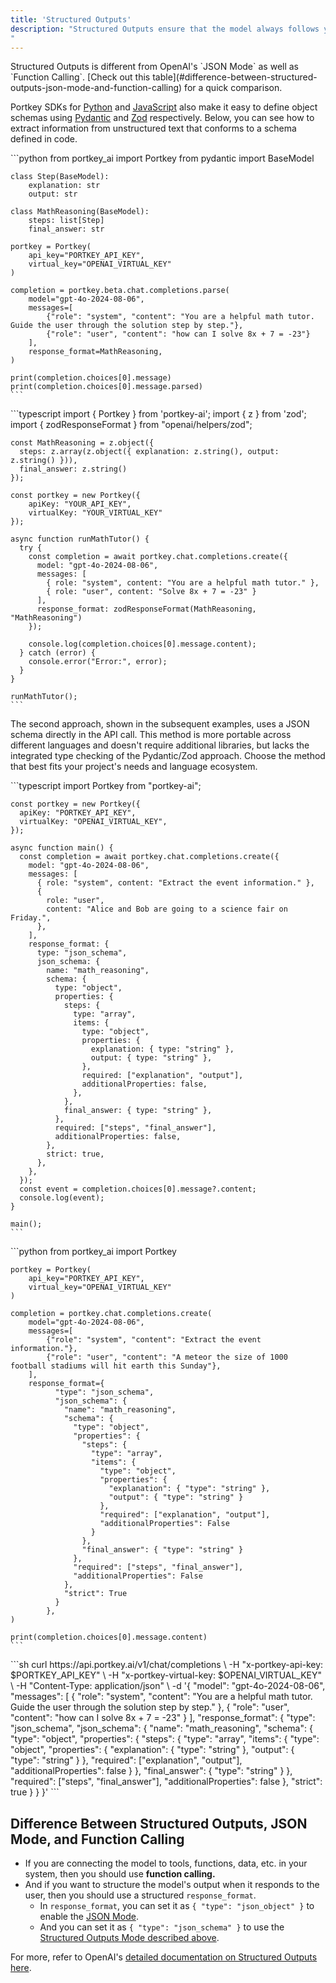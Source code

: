 ```yaml
---
title: 'Structured Outputs'
description: "Structured Outputs ensure that the model always follows your supplied [JSON schema](https://json-schema.org/overview/what-is-jsonschema). Portkey supports OpenAI's Structured Outputs feature out of the box with our SDKs & APIs.
"
---
```



<Note>
Structured Outputs is different from OpenAI's `JSON Mode` as well as `Function Calling`. [Check out this table](#difference-between-structured-outputs-json-mode-and-function-calling) for a quick comparison.
</Note>

Portkey SDKs for [Python](https://github.com/openai/openai-python/blob/main/helpers.md#structured-outputs-parsing-helpers) and [JavaScript](https://github.com/openai/openai-node/blob/master/helpers.md#structured-outputs-parsing-helpers) also make it easy to define object schemas using [Pydantic](https://docs.pydantic.dev/latest/) and [Zod](https://zod.dev/) respectively. Below, you can see how to extract information from unstructured text that conforms to a schema defined in code.

<Tabs>
  <Tab title="Pydantic with Python">
    ```python
    from portkey_ai import Portkey
    from pydantic import BaseModel

    class Step(BaseModel):
        explanation: str
        output: str

    class MathReasoning(BaseModel):
        steps: list[Step]
        final_answer: str

    portkey = Portkey(
        api_key="PORTKEY_API_KEY",
        virtual_key="OPENAI_VIRTUAL_KEY"
    )

    completion = portkey.beta.chat.completions.parse(
        model="gpt-4o-2024-08-06",
        messages=[
            {"role": "system", "content": "You are a helpful math tutor. Guide the user through the solution step by step."},
            {"role": "user", "content": "how can I solve 8x + 7 = -23"}
        ],
        response_format=MathReasoning,
    )

    print(completion.choices[0].message)
    print(completion.choices[0].message.parsed)
    ```
  </Tab>
  <Tab title="Zod with NodeJS">
    ```typescript
    import { Portkey } from 'portkey-ai';
    import { z } from 'zod';
    import { zodResponseFormat } from "openai/helpers/zod";

    const MathReasoning = z.object({
      steps: z.array(z.object({ explanation: z.string(), output: z.string() })),
      final_answer: z.string()
    });

    const portkey = new Portkey({
        apiKey: "YOUR_API_KEY",
        virtualKey: "YOUR_VIRTUAL_KEY"
    });

    async function runMathTutor() {
      try {
        const completion = await portkey.chat.completions.create({
          model: "gpt-4o-2024-08-06",
          messages: [
            { role: "system", content: "You are a helpful math tutor." },
            { role: "user", content: "Solve 8x + 7 = -23" }
          ],
          response_format: zodResponseFormat(MathReasoning, "MathReasoning")
        });

        console.log(completion.choices[0].message.content);
      } catch (error) {
        console.error("Error:", error);
      }
    }

    runMathTutor();
    ```
  </Tab>
</Tabs>

The second approach, shown in the subsequent examples, uses a JSON schema directly in the API call. This method is more portable across different languages and doesn't require additional libraries, but lacks the integrated type checking of the Pydantic/Zod approach. Choose the method that best fits your project's needs and language ecosystem.

<Tabs>
  <Tab title="NodeJS">
    ```typescript
    import Portkey from "portkey-ai";

    const portkey = new Portkey({
      apiKey: "PORTKEY_API_KEY",
      virtualKey: "OPENAI_VIRTUAL_KEY",
    });

    async function main() {
      const completion = await portkey.chat.completions.create({
        model: "gpt-4o-2024-08-06",
        messages: [
          { role: "system", content: "Extract the event information." },
          {
            role: "user",
            content: "Alice and Bob are going to a science fair on Friday.",
          },
        ],
        response_format: {
          type: "json_schema",
          json_schema: {
            name: "math_reasoning",
            schema: {
              type: "object",
              properties: {
                steps: {
                  type: "array",
                  items: {
                    type: "object",
                    properties: {
                      explanation: { type: "string" },
                      output: { type: "string" },
                    },
                    required: ["explanation", "output"],
                    additionalProperties: false,
                  },
                },
                final_answer: { type: "string" },
              },
              required: ["steps", "final_answer"],
              additionalProperties: false,
            },
            strict: true,
          },
        },
      });
      const event = completion.choices[0].message?.content;
      console.log(event);
    }

    main();
    ```
  </Tab>
  <Tab title="Python">
    ```python
    from portkey_ai import Portkey

    portkey = Portkey(
        api_key="PORTKEY_API_KEY",
        virtual_key="OPENAI_VIRTUAL_KEY"
    )

    completion = portkey.chat.completions.create(
        model="gpt-4o-2024-08-06",
        messages=[
            {"role": "system", "content": "Extract the event information."},
            {"role": "user", "content": "A meteor the size of 1000 football stadiums will hit earth this Sunday"},
        ],
        response_format={
              "type": "json_schema",
              "json_schema": {
                "name": "math_reasoning",
                "schema": {
                  "type": "object",
                  "properties": {
                    "steps": {
                      "type": "array",
                      "items": {
                        "type": "object",
                        "properties": {
                          "explanation": { "type": "string" },
                          "output": { "type": "string" }
                        },
                        "required": ["explanation", "output"],
                        "additionalProperties": False
                      }
                    },
                    "final_answer": { "type": "string" }
                  },
                  "required": ["steps", "final_answer"],
                  "additionalProperties": False
                },
                "strict": True
              }
            },
    )

    print(completion.choices[0].message.content)
    ```
  </Tab>
  <Tab title="REST API">
    ```sh
    curl https://api.portkey.ai/v1/chat/completions \
      -H "x-portkey-api-key: $PORTKEY_API_KEY" \
      -H "x-portkey-virtual-key: $OPENAI_VIRTUAL_KEY" \
      -H "Content-Type: application/json" \
      -d '{
        "model": "gpt-4o-2024-08-06",
        "messages": [
          {
            "role": "system",
            "content": "You are a helpful math tutor. Guide the user through the solution step by step."
          },
          {
            "role": "user",
            "content": "how can I solve 8x + 7 = -23"
          }
        ],
        "response_format": {
          "type": "json_schema",
          "json_schema": {
            "name": "math_reasoning",
            "schema": {
              "type": "object",
              "properties": {
                "steps": {
                  "type": "array",
                  "items": {
                    "type": "object",
                    "properties": {
                      "explanation": { "type": "string" },
                      "output": { "type": "string" }
                    },
                    "required": ["explanation", "output"],
                    "additionalProperties": false
                  }
                },
                "final_answer": { "type": "string" }
              },
              "required": ["steps", "final_answer"],
              "additionalProperties": false
            },
            "strict": true
          }
        }
      }'
    ```
  </Tab>
</Tabs>

## Difference Between Structured Outputs, JSON Mode, and Function Calling

* If you are connecting the model to tools, functions, data, etc. in your system, then you should use **function calling.**
* And if you want to structure the model's output when it responds to the user, then you should use a structured `response_format`.
  * In `response_format`, you can set it as `{ "type": "json_object" }` to enable the [JSON Mode](https://platform.openai.com/docs/guides/structured-outputs/json-mode).
  * And you can set it as `{ "type": "json_schema" }` to use the [Structured Outputs Mode described above](https://platform.openai.com/docs/guides/structured-outputs).

For more, refer to OpenAI's [detailed documentation on Structured Outputs here](https://platform.openai.com/docs/guides/structured-outputs/supported-schemas).
